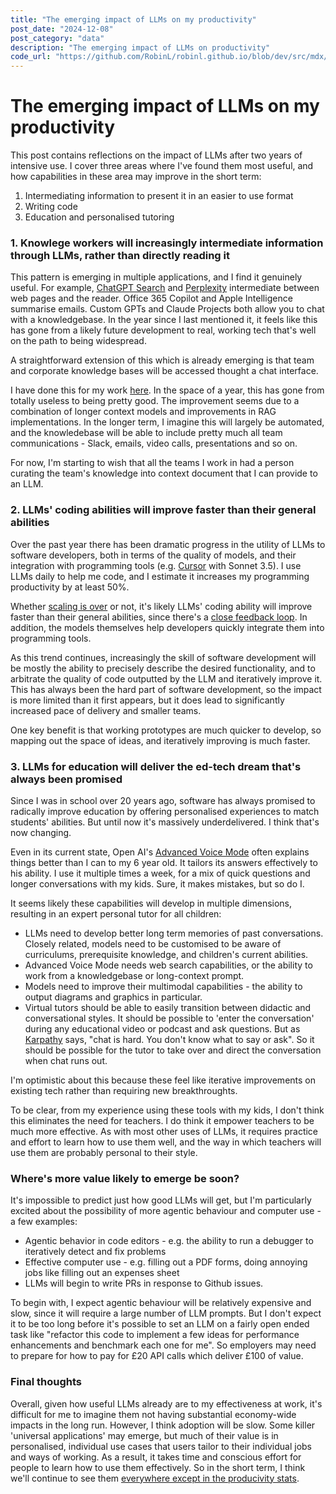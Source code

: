 ```yaml
---
title: "The emerging impact of LLMs on my productivity"
post_date: "2024-12-08"
post_category: "data"
description: "The emerging impact of LLMs on productivity"
code_url: "https://github.com/RobinL/robinl.github.io/blob/dev/src/mdx/two_years_of_llms.mdx"
---
```




# The emerging impact of LLMs on my productivity

This post contains reflections on the impact of LLMs after two years of <Link to="../llm_short_term_thoughts_questions"> intensive use</Link>.  I cover three areas where I've found them most useful, and how capabilities in these area may improve in the short term:

1. Intermediating information to present it in an easier to use format
2. Writing code
3. Education and personalised tutoring

### 1. Knowlege workers will increasingly intermediate information through LLMs, rather than directly reading it

This pattern is emerging in multiple applications, and I find it genuinely useful.  For example, [ChatGPT Search](https://openai.com/index/introducing-chatgpt-search/) and [Perplexity](https://www.perplexity.ai/) intermediate between web pages and the reader.  Office 365 Copilot and Apple Intelligence summarise emails.  Custom GPTs and Claude Projects both allow you to chat with a knowledgebase. In the year since I last <Link to="../llm_short_term_thoughts_questions">mentioned it</Link>, it feels like this has gone from a likely future development to real, working tech that's well on the path to being widespread.

A straightforward extension of this which is already emerging is that team and corporate knowledge bases will be accessed thought a chat interface.

I have done this for my work [here](https://moj-analytical-services.github.io/splink/topic_guides/llms/prompting_llms.html). In the space of a year, this has gone from totally useless to being pretty good. The improvement seems due to a combination of longer context models and improvements in RAG implementations.  In the longer term, I imagine this will largely be automated, and the knowledebase will be able to include pretty much all team communications - Slack, emails, video calls, presentations and so on.

For now, I'm starting to wish that all the teams I work in had a person curating the team's knowledge into context document that I can provide to an LLM.

### 2. LLMs' coding abilities will improve faster than their general abilities

Over the past year there has been dramatic progress in the utility of LLMs to software developers, both in terms of the quality of models, and their integration with programming tools (e.g. [Cursor](https://www.cursor.com/) with Sonnet 3.5).  I use LLMs daily to help me code, and I estimate it increases my programming productivity by at least 50%.

Whether [scaling is over](https://futurism.com/the-byte/openai-diminishing-returns) or not, it's likely LLMs' coding ability will improve faster than their general abilities, since there's a [close feedback loop](https://lexfridman.com/cursor-team-transcript/#chapter17_synthetic_data). In addition, the models themselves help developers quickly integrate them into programming tools.

As this trend continues, increasingly the skill of software development will be mostly the ability to precisely describe the desired functionality, and to arbitrate the quality of code outputted by the LLM and iteratively improve it. This has always been the hard part of software development, so the impact is more limited than it first appears, but it does lead to significantly increased pace of delivery and smaller teams.

One key benefit is that working prototypes are much quicker to develop, so mapping out the space of ideas, and iteratively improving is much faster.

### 3. LLMs for education will deliver the ed-tech dream that's always been promised

Since I was in school over 20 years ago, software has always promised to radically improve education by offering personalised experiences to match students' abilities. But until now it's massively underdelivered.  I think that's now changing.

Even in its current state, Open AI's [Advanced Voice Mode](https://help.openai.com/en/articles/8400625-voice-mode-faq) often explains things better than I can to my 6 year old.  It tailors its answers effectively to his ability.  I use it multiple times a week, for a mix of quick questions and longer conversations with my kids.  Sure, it makes mistakes, but so do I.

It seems likely these capabilities will develop in multiple dimensions, resulting in an expert personal tutor for all children:

- LLMs need to develop better long term memories of past conversations. Closely related, models need to be customised to be aware of curriculums, prerequisite knowledge, and children's current abilities.
- Advanced Voice Mode needs web search capabilities, or the ability to work from a knowledgebase or long-context prompt.
- Models need to improve their multimodal capabilities - the ability to output diagrams and graphics in particular.
- Virtual tutors should be able to easily transition between didactic and conversational styles.  It should be possible to 'enter the conversation' during any educational video or podcast and ask questions.  But as  [Karpathy](https://x.com/karpathy/status/1840112692910272898) says, "chat is hard. You don't know what to say or ask".  So it should be possible for the tutor to take over and direct the conversation when chat runs out.

I'm optimistic about this because these feel like iterative improvements on existing tech rather than requiring new breakthroughts.

To be clear, from my experience using these tools with my kids, I don't think this eliminates the need for teachers. I do think it empower teachers to be much more effective.  As with most other uses of LLMs, it requires practice and effort to learn how to use them well, and the way in which teachers will use them are probably personal to their style.

### Where's more value likely to emerge be soon?

It's impossible to predict just how good LLMs will get, but I'm particularly excited about the possibility of more agentic behaviour and computer use - a few examples:

- Agentic behavior in code editors - e.g. the ability to run a debugger to iteratively detect and fix problems
- Effective computer use - e.g. filling out a PDF forms, doing annoying jobs like filling out an expenses sheet
- LLMs will begin to write PRs in response to Github issues.

To begin with, I expect agentic behaviour will be relatively expensive and slow, since it will require a large number of LLM prompts.  But I don't expect it to be too long before it's possible to set an LLM on a fairly open ended task like "refactor this code to implement a few ideas for performance enhancements and benchmark each one for me".  So employers may need to prepare for how to pay for £20 API calls which deliver £100 of value.

### Final thoughts

Overall, given how useful LLMs already are to my effectiveness at work, it's difficult for me to imagine them not having substantial economy-wide impacts in the long run.  However, I think adoption will be slow.   Some killer 'universal applications' may emerge, but much of their value is in personalised, individual use cases that users tailor to their individual jobs and ways of working. As a result, it takes time and conscious effort for people to learn how to use them effectively.  So in the short term, I think we'll continue to see them [everywhere except in the producivity stats](https://www.brookings.edu/articles/the-solow-productivity-paradox-what-do-computers-do-to-productivity/).




